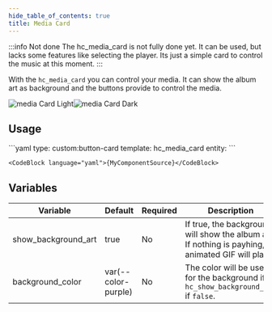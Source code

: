 ```yaml
---
hide_table_of_contents: true
title: Media Card
---
```



:::info Not done
The hc_media_card is not fully done yet. It can be used, but lacks some features like selecting the player. Its just a simple card to control the music at this moment.
:::

With the `hc_media_card` you can control your media. It can show the album art as background and the buttons provide to control the media.

![media Card Light](/img/cards/hc_media_card/mediacard_light.png#light-mode-only)![media Card Dark](/img/cards/hc_media_card/mediacard_dark.png#dark-mode-only)

## Usage

<Tabs>
  <TabItem value="usage" label="Usage" default>
    ```yaml
    type: custom:button-card
    template: hc_media_card
    entity: <media entity>
    ```
  </TabItem>
  <TabItem value="template" label="Template">

    <CodeBlock language="yaml">{MyComponentSource}</CodeBlock>

</TabItem>
</Tabs>

## Variables

| Variable | Default | Required | Description|
|----------|---------|----------|------------|
| show_background_art | true | No | If true, the background will show the album art. If nothing is payhing, a animated GIF will play. |
| background_color | var(--color-purple) | No | The color will be used for the background if `hc_show_background_art` if `false`. |
